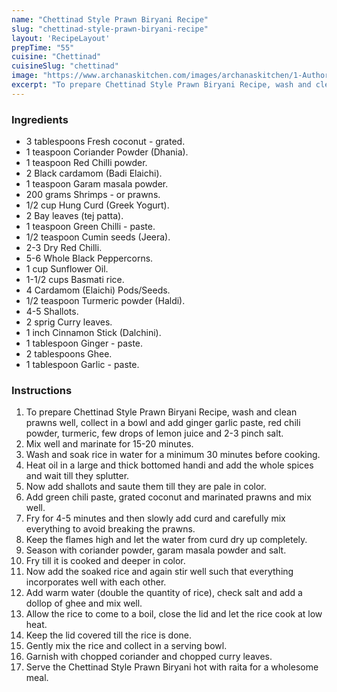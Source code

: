 ---
name: "Chettinad Style Prawn Biryani Recipe"
slug: "chettinad-style-prawn-biryani-recipe"
layout: 'RecipeLayout'
prepTime: "55"
cuisine: "Chettinad"
cuisineSlug: "chettinad"
image: "https://www.archanaskitchen.com/images/archanaskitchen/1-Author/Shaheen_Ali/CHETTINAD_STYLE_PRAWN_BIRYANI.jpg"
excerpt: "To prepare Chettinad Style Prawn Biryani Recipe, wash and clean prawns well, collect in a bowl and add ginger garlic paste, red chili powder, turmeric, few drops of lemon juice and 2-3 pinch salt"
---

### Ingredients

- 3 tablespoons Fresh coconut - grated.
- 1 teaspoon Coriander Powder (Dhania).
- 1 teaspoon Red Chilli powder.
- 2 Black cardamom (Badi Elaichi).
- 1 teaspoon Garam masala powder.
- 200 grams Shrimps - or prawns.
- 1/2 cup Hung Curd (Greek Yogurt).
- 2 Bay leaves (tej patta).
- 1 teaspoon Green Chilli - paste.
- 1/2 teaspoon Cumin seeds (Jeera).
- 2-3 Dry Red Chilli.
- 5-6 Whole Black Peppercorns.
- 1 cup Sunflower Oil.
- 1-1/2 cups Basmati rice.
- 4 Cardamom (Elaichi) Pods/Seeds.
- 1/2 teaspoon Turmeric powder (Haldi).
- 4-5 Shallots.
- 2 sprig Curry leaves.
- 1 inch Cinnamon Stick (Dalchini).
- 1 tablespoon Ginger - paste.
- 2 tablespoons Ghee.
- 1 tablespoon Garlic - paste.

### Instructions

1. To prepare Chettinad Style Prawn Biryani Recipe, wash and clean prawns well, collect in a bowl and add ginger garlic paste, red chili powder, turmeric, few drops of lemon juice and 2-3 pinch salt.
1. Mix well and marinate for 15-20 minutes.
1. Wash and soak rice in water for a minimum 30 minutes before cooking.
1. Heat oil in a large and thick bottomed handi and add the whole spices and wait till they splutter.
1. Now add shallots and saute them till they are pale in color.
1. Add green chili paste, grated coconut and marinated prawns and mix well.
1. Fry for 4-5 minutes and then slowly add curd and carefully mix everything to avoid breaking the prawns.
1. Keep the flames high and let the water from curd dry up completely.
1. Season with coriander powder, garam masala powder and salt.
1. Fry till it is cooked and deeper in color.
1. Now add the soaked rice and again stir well such that everything incorporates well with each other.
1. Add warm water (double the quantity of rice), check salt and add a dollop of ghee and mix well.
1. Allow the rice to come to a boil, close the lid and let the rice cook at low heat.
1. Keep the lid covered till the rice is done.
1. Gently mix the rice and collect in a serving bowl.
1. Garnish with chopped coriander and chopped curry leaves.
1. Serve the Chettinad Style Prawn Biryani hot with raita for a wholesome meal.
